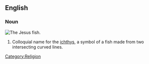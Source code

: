 ==English==
===Noun===
{{wikipedia}}
[[Image:Ichthus.svg|thumb|The Jesus fish.]]
{{en-noun|sg=[[Jesus]] [[fish]]|Jesus fish|pl2=Jesus fishes}}
# Colloquial name for the [[ichthys]], a symbol of a fish made from two intersecting curved lines.

[[Category:Religion]]